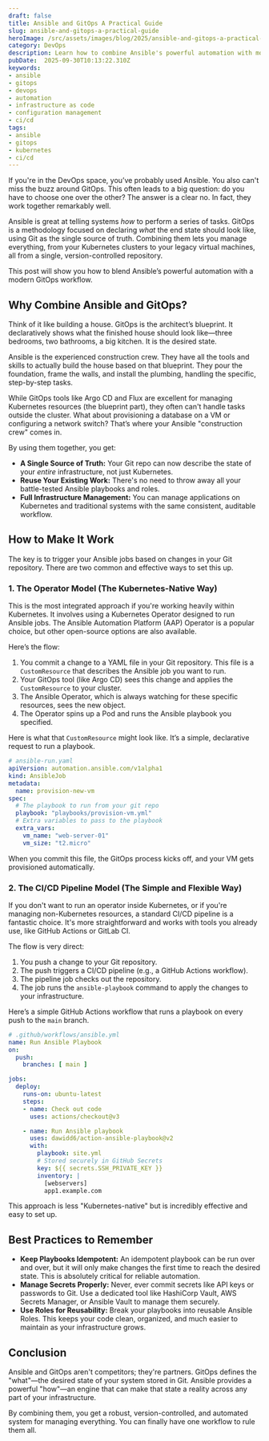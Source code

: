 ```yaml
---
draft: false
title: Ansible and GitOps A Practical Guide
slug: ansible-and-gitops-a-practical-guide
heroImage: /src/assets/images/blog/2025/ansible-and-gitops-a-practical-guide.png
category: DevOps
description: Learn how to combine Ansible's powerful automation with modern GitOps workflows. This practical guide shows you how to manage your entire infrastructure, from Kubernetes to legacy servers, using Git as the single source of truth.
pubDate:  2025-09-30T10:13:22.310Z
keywords:
- ansible
- gitops
- devops
- automation
- infrastructure as code
- configuration management
- ci/cd
tags:
- ansible
- gitops
- kubernetes
- ci/cd
---
```


If you're in the DevOps space, you’ve probably used Ansible. You also can't miss the buzz around GitOps. This often leads to a big question: do you have to choose one over the other? The answer is a clear no. In fact, they work together remarkably well.

Ansible is great at telling systems *how* to perform a series of tasks. GitOps is a methodology focused on declaring *what* the end state should look like, using Git as the single source of truth. Combining them lets you manage everything, from your Kubernetes clusters to your legacy virtual machines, all from a single, version-controlled repository.

This post will show you how to blend Ansible’s powerful automation with a modern GitOps workflow.

## Why Combine Ansible and GitOps?

Think of it like building a house. GitOps is the architect’s blueprint. It declaratively shows what the finished house should look like—three bedrooms, two bathrooms, a big kitchen. It is the desired state.

Ansible is the experienced construction crew. They have all the tools and skills to actually build the house based on that blueprint. They pour the foundation, frame the walls, and install the plumbing, handling the specific, step-by-step tasks.

While GitOps tools like Argo CD and Flux are excellent for managing Kubernetes resources (the blueprint part), they often can't handle tasks outside the cluster. What about provisioning a database on a VM or configuring a network switch? That’s where your Ansible "construction crew" comes in.

By using them together, you get:
- **A Single Source of Truth:** Your Git repo can now describe the state of your *entire* infrastructure, not just Kubernetes.
- **Reuse Your Existing Work:** There's no need to throw away all your battle-tested Ansible playbooks and roles.
- **Full Infrastructure Management:** You can manage applications on Kubernetes and traditional systems with the same consistent, auditable workflow.

## How to Make It Work

The key is to trigger your Ansible jobs based on changes in your Git repository. There are two common and effective ways to set this up.

### 1. The Operator Model (The Kubernetes-Native Way)

This is the most integrated approach if you're working heavily within Kubernetes. It involves using a Kubernetes Operator designed to run Ansible jobs. The Ansible Automation Platform (AAP) Operator is a popular choice, but other open-source options are also available.

Here’s the flow:
1. You commit a change to a YAML file in your Git repository. This file is a `CustomResource` that describes the Ansible job you want to run.
2. Your GitOps tool (like Argo CD) sees this change and applies the `CustomResource` to your cluster.
3. The Ansible Operator, which is always watching for these specific resources, sees the new object.
4. The Operator spins up a Pod and runs the Ansible playbook you specified.

Here is what that `CustomResource` might look like. It’s a simple, declarative request to run a playbook.

```yaml
# ansible-run.yaml
apiVersion: automation.ansible.com/v1alpha1
kind: AnsibleJob
metadata:
  name: provision-new-vm
spec:
  # The playbook to run from your git repo
  playbook: "playbooks/provision-vm.yml"
  # Extra variables to pass to the playbook
  extra_vars:
    vm_name: "web-server-01"
    vm_size: "t2.micro"
```

When you commit this file, the GitOps process kicks off, and your VM gets provisioned automatically.

### 2. The CI/CD Pipeline Model (The Simple and Flexible Way)

If you don't want to run an operator inside Kubernetes, or if you're managing non-Kubernetes resources, a standard CI/CD pipeline is a fantastic choice. It's more straightforward and works with tools you already use, like GitHub Actions or GitLab CI.

The flow is very direct:
1. You push a change to your Git repository.
2. The push triggers a CI/CD pipeline (e.g., a GitHub Actions workflow).
3. The pipeline job checks out the repository.
4. The job runs the `ansible-playbook` command to apply the changes to your infrastructure.

Here’s a simple GitHub Actions workflow that runs a playbook on every push to the `main` branch.

```yaml
# .github/workflows/ansible.yml
name: Run Ansible Playbook
on:
  push:
    branches: [ main ]

jobs:
  deploy:
    runs-on: ubuntu-latest
    steps:
    - name: Check out code
      uses: actions/checkout@v3

    - name: Run Ansible playbook
      uses: dawidd6/action-ansible-playbook@v2
      with:
        playbook: site.yml
        # Stored securely in GitHub Secrets
        key: ${{ secrets.SSH_PRIVATE_KEY }}
        inventory: |
          [webservers]
          app1.example.com
```
This approach is less "Kubernetes-native" but is incredibly effective and easy to set up.

## Best Practices to Remember

- **Keep Playbooks Idempotent:** An idempotent playbook can be run over and over, but it will only make changes the first time to reach the desired state. This is absolutely critical for reliable automation.
- **Manage Secrets Properly:** Never, ever commit secrets like API keys or passwords to Git. Use a dedicated tool like HashiCorp Vault, AWS Secrets Manager, or Ansible Vault to manage them securely.
- **Use Roles for Reusability:** Break your playbooks into reusable Ansible Roles. This keeps your code clean, organized, and much easier to maintain as your infrastructure grows.

## Conclusion

Ansible and GitOps aren't competitors; they're partners. GitOps defines the "what"—the desired state of your system stored in Git. Ansible provides a powerful "how"—an engine that can make that state a reality across any part of your infrastructure.

By combining them, you get a robust, version-controlled, and automated system for managing everything. You can finally have one workflow to rule them all.
